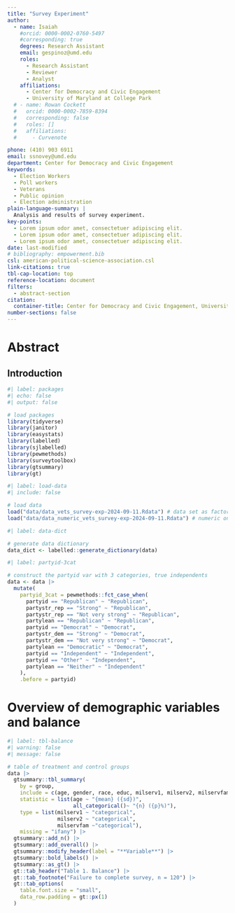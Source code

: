 ```yaml
---
title: "Survey Experiment"
author:
  - name: Isaiah
    #orcid: 0000-0002-0760-5497
    #corresponding: true
    degrees: Research Assistant
    email: gespinoz@umd.edu
    roles:
      - Research Assistant
      - Reviewer
      - Analyst
    affiliations:
      - Center for Democracy and Civic Engagement
      - University of Maryland at College Park 
  # - name: Rowan Cockett
  #   orcid: 0000-0002-7859-8394
  #   corresponding: false
  #   roles: []
  #   affiliations:
  #     - Curvenote

phone: (410) 903 6911
email: ssnovey@umd.edu
department: Center for Democracy and Civic Engagement
keywords:
  - Election Workers
  - Poll workers
  - Veterans
  - Public opinion
  - Election administration
plain-language-summary: |
  Analysis and results of survey experiment.
key-points:  
  - Lorem ipsum odor amet, consectetuer adipiscing elit.
  - Lorem ipsum odor amet, consectetuer adipiscing elit.
  - Lorem ipsum odor amet, consectetuer adipiscing elit.
date: last-modified
# bibliography: empowerment.bib
csl: american-political-science-association.csl
link-citations: true
tbl-cap-location: top
reference-location: document
filters: 
  - abstract-section
citation:
  container-title: Center for Democracy and Civic Engagement, University of Maryland
number-sections: false
---
```


# Abstract


## Introduction

```r
#| label: packages
#| echo: false
#| output: false

# load packages
library(tidyverse)
library(janitor)
library(easystats)
library(labelled)
library(sjlabelled)
library(pewmethods)
library(surveytoolbox)
library(gtsummary)
library(gt)

```


```r
#| label: load-data
#| include: false

# load data
load("data/data_vets_survey-exp-2024-09-11.Rdata") # data set as factor
load("data/data_numeric_vets_survey-exp-2024-09-11.Rdata") # numeric only


```


```r
#| label: data-dict

# generate data dictionary
data_dict <- labelled::generate_dictionary(data)

```

```r
#| label: partyid-3cat

# construct the partyid var with 3 categories, true independents
data <- data |>
  mutate(
    partyid_3cat = pewmethods::fct_case_when(
      partyid == "Republican" ~ "Republican",
      partystr_rep == "Strong" ~ "Republican",
      partystr_rep == "Not very strong" ~ "Republican",
      partylean == "Republican" ~ "Republican",
      partyid == "Democrat" ~ "Democrat",
      partystr_dem == "Strong" ~ "Democrat",
      partystr_dem == "Not very strong" ~ "Democrat",
      partylean == "Democratic" ~ "Democrat",
      partyid == "Independent" ~ "Independent",
      partyid == "Other" ~ "Independent",
      partylean == "Neither" ~ "Independent"
    ),
    .before = partyid)

```

# Overview of demographic variables and balance

```r
#| label: tbl-balance
#| warning: false
#| message: false

# table of treatment and control groups
data |>  
  gtsummary::tbl_summary(
    by = group,
    include = c(age, gender, race, educ, milserv1, milserv2, milservfam),
    statistic = list(age ~ "{mean} ({sd})",
                     all_categorical()~ "{n} ({p}%)"),
    type = list(milserv1 ~ "categorical",
                milserv2 ~ "categorical",
                milservfam ~"categorical"), 
    missing = "ifany") |> 
  gtsummary::add_n() |> 
  gtsummary::add_overall() |> 
  gtsummary::modify_header(label = "**Variable**") |> 
  gtsummary::bold_labels() |> 
  gtsummary::as_gt() |> 
  gt::tab_header("Table 1. Balance") |> 
  gt::tab_footnote("Failure to complete survey, n = 120") |> 
  gt::tab_options(
    table.font.size = "small",
    data_row.padding = gt::px(1)
  )



```
